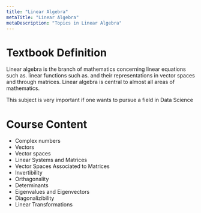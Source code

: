 ```yaml
---
title: "Linear Algebra"
metaTitle: "Linear Algebra"
metaDescription: "Topics in Linear Algebra"
---
```


# Textbook Definition
Linear algebra is the branch of mathematics concerning linear equations such as. linear functions such as. and their representations in vector spaces and through matrices. Linear algebra is central to almost all areas of mathematics.

This subject is very important if one wants to pursue a field in Data Science

# Course Content
- Complex numbers
- Vectors
- Vector spaces
- Linear Systems and Matrices
- Vector Spaces Associated to Matrices
- Invertibility
- Orthagonality
- Determinants
- Eigenvalues and Eigenvectors
- Diagonalizibility
- Linear Transformations

